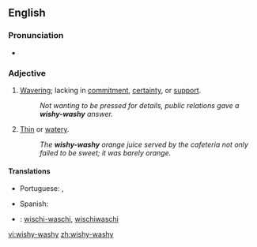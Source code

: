 ==English==

===Pronunciation===
*{{audio|en-us-wishy-washy.ogg|Audio (US)}}

===Adjective===
{{en-adj|wishy-washi|er}}

# [[waver|Waver]]ing; lacking in [[commitment]], [[certainty]], or [[support]].
#:''Not wanting to be pressed for details, public relations gave a '''wishy-washy''' answer.''
# [[Thin]] or [[watery]].
#:''The '''wishy-washy''' orange juice served by the cafeteria not only failed to be sweet; it was barely orange.''

====Translations====
{{trans-top|wavering or lacking in commitment, certainty, or support}}
*Portuguese: {{t|pt|indeciso|m}}, {{t|pt|enrolado|m}}
{{trans-mid}}
*Spanish: {{t|es|indeciso|m}}
{{trans-bottom}}

{{trans-top|thin or watery}}
{{trans-mid}}
{{trans-bottom}}

{{checktrans}}
{{top}}
*{{ttbc|German}}: [[wischi-waschi]], [[wischiwaschi]]
{{mid}}
{{bottom}}

[[vi:wishy-washy]]
[[zh:wishy-washy]]